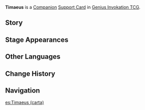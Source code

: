 {{About|the [[Genius Invokation TCG]] Support Card|the [[NPC]]|Timaeus}}
{{Genius Invokation TCG Infobox
|title     = Timaeus
|id        = 322003
|image     = Timaeus Support Card.png
|type      = Support Card
|group     = Companion
|effect    = Comes with 2 Transmutation Materials when played.<br />'''End Phase:''' Gain 1 Transmutation Material.<br />'''When playing an Artifact Card:''' If possible, spend Transmutation Materials equal to the total cost of the Artifact and equip this Artifact for free. (Once per Round)
|matching  = 2
|source1   = Defeat [[Timaeus]] in [[Genius Invokation TCG]]
|source2   = {{Sold By}}
|features  = Timaeus
}}
'''Timaeus''' is a [[Companion Card|Companion]] [[Support Card]] in [[Genius Invokation TCG]].

==Story==
{{Description|"Hello there... Oh, you'd like to use the Crafting Bench? Sure, be my guest."|title=Timaeus, Scholar of Alchemy}}

==Stage Appearances==
{{Genius Invokation TCG Stage Appearances}}

==Other Languages==
{{Transclude|Timaeus|Other Languages}}

==Change History==
{{Change History|3.3}}

==Navigation==
{{Genius Invokation TCG Navbox|Support Card}}

[[es:Timaeus (carta)]]